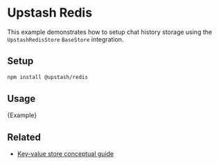 # Upstash Redis

This example demonstrates how to setup chat history storage using the `UpstashRedisStore` `BaseStore` integration.

## Setup

```bash npm2yarn
npm install @upstash/redis
```

## Usage


<CodeBlock language="typescript">{Example}</CodeBlock>

## Related

- [Key-value store conceptual guide](/docs/concepts/#key-value-stores)
